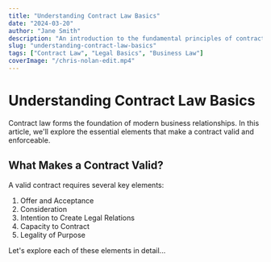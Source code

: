 ```yaml
---
title: "Understanding Contract Law Basics"
date: "2024-03-20"
author: "Jane Smith"
description: "An introduction to the fundamental principles of contract law and their practical applications."
slug: "understanding-contract-law-basics"
tags: ["Contract Law", "Legal Basics", "Business Law"]
coverImage: "/chris-nolan-edit.mp4"
---
```


# Understanding Contract Law Basics

Contract law forms the foundation of modern business relationships. In this article, we'll explore the essential elements that make a contract valid and enforceable.

## What Makes a Contract Valid?

A valid contract requires several key elements:

1. Offer and Acceptance
2. Consideration
3. Intention to Create Legal Relations
4. Capacity to Contract
5. Legality of Purpose

Let's explore each of these elements in detail...